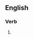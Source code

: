 ==English==

===Verb===
{{head|en|present participle}}

# {{present participle of|asterisk|lang=en|nocat=1}}